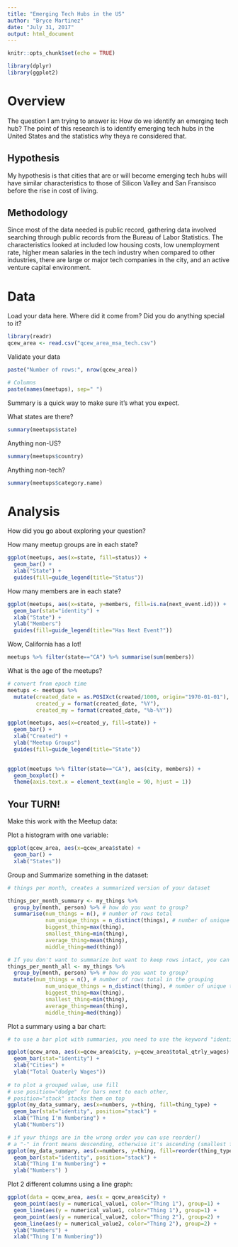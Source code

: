 ```yaml
---
title: "Emerging Tech Hubs in the US"
author: "Bryce Martinez"
date: "July 31, 2017"
output: html_document
---
```


```r
knitr::opts_chunk$set(echo = TRUE)

library(dplyr)
library(ggplot2)
```

# Overview

The question I am trying to answer is: How do we identify an emerging tech hub? The point of this research is to identify emerging tech hubs in the United States and the statistics why theya re considered that.

## Hypothesis

My hypothesis is that cities that are or will become emerging tech hubs will have similar characteristics to those of Silicon Valley and San Fransisco before the rise in cost of living.

## Methodology

Since most of the data needed is public record, gathering data involved searching through public records from the Bureau of Labor Statistics. The characteristics looked at included low housing costs, low unemployment rate, higher mean salaries in the tech industry when compared to other industries, there are large or major tech companies in the city, and an active venture capital environment.

# Data

Load your data here. Where did it come from? Did you do anything special to it?

```r
library(readr)
qcew_area <- read.csv("qcew_area_msa_tech.csv")
```

Validate your data
```r

paste("Number of rows:", nrow(qcew_area))

# Columns
paste(names(meetups), sep=" ")
```

Summary is a quick way to make sure it's what you expect.

What states are there?
```r
summary(meetups$state)
```

Anything non-US?
```r
summary(meetups$country)
```

Anything non-tech?
```r
summary(meetups$category.name)
```

# Analysis

How did you go about exploring your question?

How many meetup groups are in each state?

```r
ggplot(meetups, aes(x=state, fill=status)) +
  geom_bar() +
  xlab("State") +
  guides(fill=guide_legend(title="Status"))
```

How many members are in each state?

```r
ggplot(meetups, aes(x=state, y=members, fill=is.na(next_event.id))) +
  geom_bar(stat="identity") +
  xlab("State") +
  ylab("Members")
  guides(fill=guide_legend(title="Has Next Event?"))
```

Wow, California has a lot!

```r
meetups %>% filter(state=="CA") %>% summarise(sum(members))
```

What is the age of the meetups?

```r
# convert from epoch time
meetups <- meetups %>%
  mutate(created_date = as.POSIXct(created/1000, origin="1970-01-01"),
         created_y = format(created_date, "%Y"),
         created_my = format(created_date, "%b-%Y"))
```


```r
ggplot(meetups, aes(x=created_y, fill=state)) +
  geom_bar() +
  xlab("Created") +
  ylab("Meetup Groups")
  guides(fill=guide_legend(title="State"))
  
```


```r
ggplot(meetups %>% filter(state=="CA"), aes(city, members)) +
  geom_boxplot() +
  theme(axis.text.x = element_text(angle = 90, hjust = 1))
```

## Your TURN!

Make this work with the Meetup data:

Plot a histogram with one variable:

```r
ggplot(qcew_area, aes(x=qcew_area$state) +
  geom_bar() +
  xlab("States"))
```

Group and Summarize something in the dataset:

```r
# things per month, creates a summarized version of your dataset

things_per_month_summary <- my_things %>%
  group_by(month, person) %>% # how do you want to group?
  summarise(num_things = n(), # number of rows total
			num_unique_things = n_distinct(things), # number of unique things (doesn't count repeats)
            biggest_thing=max(thing),
			smallest_thing=min(thing),
			average_thing=mean(thing),
			middle_thing=med(thing))

# If you don't want to summarize but want to keep rows intact, you can use "mutate" instead
things_per_month_all <- my_things %>%
  group_by(month, person) %>% # how do you want to group?
  mutate(num_things = n(), # number of rows total in the grouping
			num_unique_things = n_distinct(thing), # number of unique things (doesn't count repeats)
            biggest_thing=max(thing),
			smallest_thing=min(thing),
			average_thing=mean(thing),
			middle_thing=med(thing))
```

Plot a summary using a bar chart:

```r
# to use a bar plot with summaries, you need to use the keyword "identity"

ggplot(qcew_area, aes(x=qcew_area$city, y=qcew_area$total_qtrly_wages) +
  geom_bar(stat="identity") +
  xlab("Cities") +
  ylab("Total Quaterly Wages"))
	   
# to plot a grouped value, use fill
# use position="dodge" for bars next to each other, 
# position="stack" stacks them on top
ggplot(my_data_summary, aes(x=numbers, y=thing, fill=thing_type) +
  geom_bar(stat="identity", position="stack") +
  xlab("Thing I'm Numbering") +
  ylab("Numbers"))

# if your things are in the wrong order you can use reorder()
# a "-" in front means descending, otherwise it's ascending (smallest first)
ggplot(my_data_summary, aes(x=numbers, y=thing, fill=reorder(thing_type, -num_things)) +
  geom_bar(stat="identity", position="stack") +
  xlab("Thing I'm Numbering") +
  ylab("Numbers") )
```


Plot 2 different columns using a line graph:

```r
ggplot(data = qcew_area, aes(x = qcew_area$city) +
  geom_point(aes(y = numerical_value1, color="Thing 1"), group=1) +
  geom_line(aes(y = numerical_value1, color="Thing 1"), group=1) +
  geom_point(aes(y = numerical_value2, color="Thing 2"), group=2) +
  geom_line(aes(y = numerical_value2, color="Thing 2"), group=2) +
  ylab("Numbers") +
  xlab("Thing I'm Numbering"))
```


